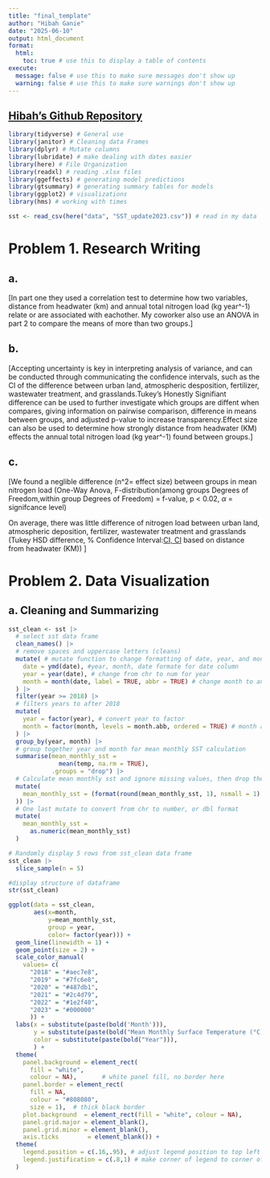 ```yaml
---
title: "final_template"
author: "Hibah Ganie"
date: "2025-06-10"
output: html_document
format:
  html:
    toc: true # use this to display a table of contents
execute:
  message: false # use this to make sure messages don't show up
  warning: false # use this to make sure warnings don't show up
---
```

## [Hibah's Github Repository](https://github.com/hibdawg/ENVS-193DS_spring-2025_final)

```r
library(tidyverse) # General use
library(janitor) # Cleaning data Frames
library(dplyr) # Mutate columns
library(lubridate) # make dealing with dates easier
library(here) # File Organization
library(readxl) # reading .xlsx files
library(ggeffects) # generating model predictions
library(gtsummary) # generating summary tables for models 
library(ggplot2) # visualizations
library(hms) # working with times
```

```r
sst <- read_csv(here("data", "SST_update2023.csv")) # read in my data
```

# Problem 1. Research Writing

## a. 
[In part one they used a correlation test to determine how two variables, distance from headwater (km) and annual total nitrogen load (kg year^-1) relate or are associated with eachother. My coworker also use an ANOVA in part 2 to compare the means of more than two groups.]

## b.
[Accepting uncertainty is key in interpreting analysis of variance, and can be conducted through communicating the confidence intervals, such as the CI of the difference between urban land, atmospheric desposition, fertilizer, wastewater treatment, and grasslands.Tukey's Honestly Signifiant difference can be used to further investigate which groups are diffent when compares, giving information on pairwise comparison, difference in means between groups, and adjusted p-value to increase transparency.Effect size can also be used to determine how strongly distance from headwater (KM) effects the annual total nitrogen load (kg year^-1) found between groups.]

 
## c. 
[We found a neglible difference (n^2= effect size) between groups in mean nitrogen load (One-Way Anova, F-distribution(among groups Degrees of Freedom,within group Degrees of Freedom) = f-value, p < 0.02, $\alpha$ = signifcance level)

On average, there was little difference of nitrogen load between urban land, atmospheric deposition, fertilizer, wastewater treatment and grasslands (Tukey HSD difference, % Confidence Interval:[CI, CI](kg year^-1) based on distance from headwater (KM)) ]

# Problem 2. Data Visualization

## a. Cleaning and Summarizing 

```r
sst_clean <- sst |> 
  # select sst data frame
  clean_names() |> 
  # remove spaces and uppercase letters (cleans)
  mutate( # mutate function to change formatting of date, year, and month using lubridate package
    date = ymd(date), #year, month, date formate for date column                    
    year = year(date), # change from chr to num for year  
    month = month(date, label = TRUE, abbr = TRUE) # change month to an ordered factor and abbreviate
  ) |> 
  filter(year >= 2018) |> 
  # filters years to after 2018
  mutate(
    year = factor(year), # convert year to factor
    month = factor(month, levels = month.abb, ordered = TRUE) # month as a factor
  ) |> 
  group_by(year, month) |> 
  # group together year and month for mean monthly SST calculation
  summarise(mean_monthly_sst = 
              mean(temp, na.rm = TRUE),
            .groups = "drop") |> 
  # Calculate mean monthly sst and ignore missing values, then drop the grouping
  mutate(
    mean_monthly_sst = (format(round(mean_monthly_sst, 1), nsmall = 1) # round values to one decimal point
  )) |> 
  # One last mutate to convert from chr to number, or dbl format
  mutate( 
    mean_monthly_sst = 
      as.numeric(mean_monthly_sst)
  )

# Randomly display 5 rows from sst_clean data frame
sst_clean |> 
  slice_sample(n = 5)

#display structure of dataframe
str(sst_clean)
```

```r

ggplot(data = sst_clean, 
       aes(x=month, 
           y=mean_monthly_sst,
           group = year,
           color= factor(year))) +
  geom_line(linewidth = 1) +
  geom_point(size = 2) +
  scale_color_manual(
    values= c(
      "2018" = "#aec7e8",
      "2019" = "#7fc6e8",
      "2020" = "#487db1",
      "2021" = "#2c4d79",
      "2022" = "#1e2f40", 
      "2023" = "#000000"
      )) +
  labs(x = substitute(paste(bold('Month'))),
       y = substitute(paste(bold("Mean Monthly Surface Temperature (°C)"))),
       color = substitute(paste(bold("Year"))),
       ) +
  theme(
    panel.background = element_rect(
      fill = "white",
      colour = NA),       # white panel fill, no border here
    panel.border = element_rect(
      fill = NA, 
      colour = "#808080", 
      size = 1),  # thick black border
    plot.background  = element_rect(fill = "white", colour = NA),       # white outside panel
    panel.grid.major = element_blank(),
    panel.grid.minor = element_blank(),
    axis.ticks        = element_blank()) +
  theme(
    legend.position = c(.16,.95), # adjust legend position to top left inside the graph
    legend.justification = c(.8,1) # make corner of legend to corner of graph
  )
```














